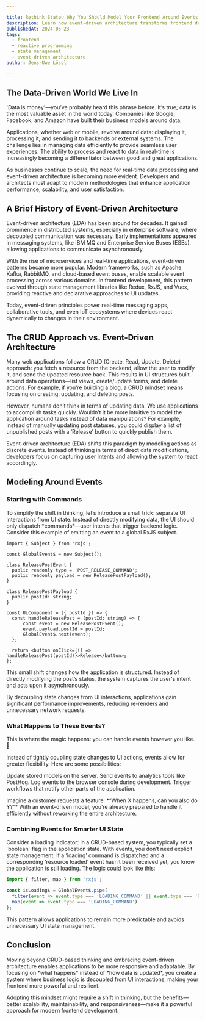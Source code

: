 ```yaml
---

title: Rethink State💡 Why You Should Model Your Frontend Around Events
description: Learn how event-driven architecture transforms frontend development by improving state management, user experience, and responsiveness. Explore practical techniques today!
publishedAt: 2024-05-23
tags:
  - frontend
  - reactive programming
  - state management
  - event-driven architecture
author: Jens-Uwe Lössl

---
```



<H2>The Data-Driven World We Live In</H2>
<P>'Data is money'—you’ve probably heard this phrase before. It’s true; data is the most valuable asset in the world today. Companies like
  Google, Facebook, and Amazon have built their business models around data.</P>
<P>Applications, whether web or mobile, revolve around data: displaying it, processing it, and sending it to backends or external systems.
  The challenge lies in managing data efficiently to provide seamless user experiences. The ability to process and react to data in
  real-time is increasingly becoming a differentiator between good and great applications.</P>
<P>As businesses continue to scale, the need for real-time data processing and event-driven architecture is becoming more evident.
  Developers and architects must adapt to modern methodologies that enhance application performance, scalability, and user satisfaction.</P>

<H2>A Brief History of Event-Driven Architecture</H2>
<P>Event-driven architecture (EDA) has been around for decades. It gained prominence in distributed systems, especially in enterprise
  software, where decoupled communication was necessary. Early implementations appeared in messaging systems, like IBM MQ and Enterprise
  Service Buses (ESBs), allowing applications to communicate asynchronously.</P>
<P>With the rise of microservices and real-time applications, event-driven patterns became more popular. Modern frameworks, such as Apache
  Kafka, RabbitMQ, and cloud-based event buses, enable scalable event processing across various domains. In frontend development, this
  pattern evolved through state management libraries like Redux, RxJS, and Vuex, providing reactive and declarative approaches to UI
  updates.</P>
<P>Today, event-driven principles power real-time messaging apps, collaborative tools, and even IoT ecosystems where devices react
  dynamically to changes in their environment.</P>

<H2>The CRUD Approach vs. Event-Driven Architecture</H2>
<P>Many web applications follow a CRUD (Create, Read, Update, Delete) approach: you fetch a resource from the backend, allow the user to
  modify it, and send the updated resource back. This results in UI structures built around data operations—list views, create/update forms,
  and delete actions. For example, if you’re building a blog, a CRUD mindset means focusing on creating, updating, and deleting posts.</P>
<P>However, humans don’t think in terms of updating data. We use applications to accomplish tasks quickly. Wouldn’t it be more intuitive to
  model the application around tasks instead of data manipulations? For example, instead of manually updating post statuses, you could
  display a list of unpublished posts with a ‘Release’ button to quickly publish them.</P>
<P>Event-driven architecture (EDA) shifts this paradigm by modeling actions as discrete events. Instead of thinking in terms of direct data
  modifications, developers focus on capturing user intents and allowing the system to react accordingly.</P>

<H2>Modeling Around Events</H2>

<H3>Starting with Commands</H3>
<P>To simplify the shift in thinking, let’s introduce a small trick: separate UI interactions from UI state. Instead of directly modifying
  data, the UI should only dispatch *commands*—user intents that trigger backend logic. Consider this example of emitting an event to a
  global <ExternalLink href={"https://rxjs.dev/guide/subject"}>RxJS subject.</ExternalLink></P>

```tsx
import { Subject } from 'rxjs';

const GlobalEvent$ = new Subject();

class ReleasePostEvent {
  public readonly type = 'POST_RELEASE_COMMAND';
  public readonly payload = new ReleasePostPayload();
}

class ReleasePostPayload {
  public postId: string;
}

const UiComponent = ({ postId }) => {
  const handleReleasePost = (postId: string) => {
      const event = new ReleasePostEvent();
      event.payload.postId = postId;
      GlobalEvent$.next(event);
  };

  return <button onClick={() => handleReleasePost(postId)}>Release</button>;
};
```

<P>This small shift changes how the application is structured. Instead of directly modifying the post’s status, the system captures the
  user's intent and acts upon it asynchronously.</P>
<P>By decoupling state changes from UI interactions, applications gain significant performance improvements, reducing re-renders and
  unnecessary network requests.</P>

<H3>What Happens to These Events?</H3>
<P>This is where the magic happens: you can handle events however you like. 🚀</P>
<P>Instead of tightly coupling state changes to UI actions, events allow for greater flexibility. Here are some possibilities:</P>
<UnsortedList.Root>
  <UnsortedList.Item>Update stored models on the server.</UnsortedList.Item>
  <UnsortedList.Item>Send events to analytics tools like <ExternalLink
    href="https://posthog.com/">PostHog.</ExternalLink></UnsortedList.Item>
  <UnsortedList.Item>Log events to the browser console during development.</UnsortedList.Item>
  <UnsortedList.Item>Trigger workflows that notify other parts of the application.</UnsortedList.Item>
</UnsortedList.Root>
<P>Imagine a customer requests a feature: *“When X happens, can you also do Y?”* With an event-driven model, you’re already prepared to
  handle it efficiently without reworking the entire architecture.</P>

<H3>Combining Events for Smarter UI State</H3>
<P>Consider a loading indicator: in a CRUD-based system, you typically set a `boolean` flag in the application state. With events, you don’t
  need explicit state management. If a ‘loading’ command is dispatched and a corresponding ‘resource loaded’ event hasn’t been received yet,
  you know the application is still loading. The logic could look like this:</P>

```typescript
import { filter, map } from 'rxjs';

const isLoading$ = GlobalEvent$.pipe(
  filter(event => event.type === 'LOADING_COMMAND' || event.type === 'RESOURCE_LOADED'),
  map(event => event.type === 'LOADING_COMMAND')
);
```

<P>This pattern allows applications to remain more predictable and avoids unnecessary UI state management.</P>

<H2>Conclusion</H2>
<P>Moving beyond CRUD-based thinking and embracing event-driven architecture enables applications to be more responsive and adaptable. By
  focusing on *what happens* instead of *how data is updated*, you create a system where business logic is decoupled from UI interactions,
  making your frontend more powerful and resilient.</P>
<P>Adopting this mindset might require a shift in thinking, but the benefits—better scalability, maintainability, and responsiveness—make it
  a powerful approach for modern frontend development.</P>
